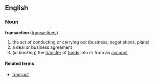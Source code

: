 ==English==
===Noun===
'''transaction''' ([[transactions]])

# the act of conducting or carrying out (business, negotiations, plans)
# a deal or business agreement
# (''in banking'') the [[transfer]] of [[funds]] into or from an [[account]]

====Related terms====
*[[transact]]